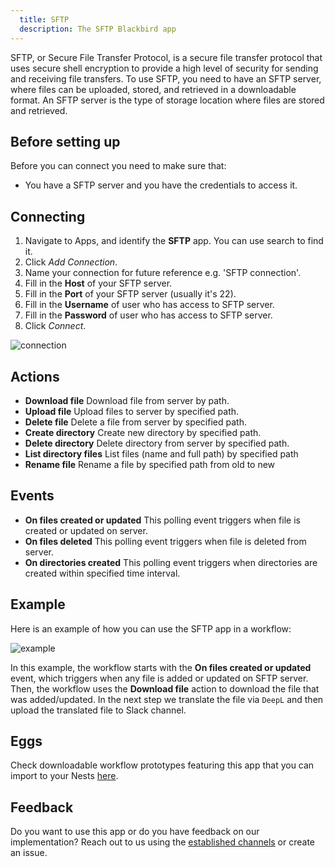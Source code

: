 ```yaml
---
  title: SFTP
  description: The SFTP Blackbird app
---
```


<LinkCard title="View on Github" target="_blank" href="https://github.com/bb-io/SFTP" icon="github" />

SFTP, or Secure File Transfer Protocol, is a secure file transfer protocol that uses secure shell encryption to provide a high level of security for sending and receiving file transfers.
To use SFTP, you need to have an SFTP server, where files can be uploaded, stored, and retrieved in a downloadable format. An SFTP server is the type of storage location where files are stored and retrieved.

## Before setting up

Before you can connect you need to make sure that:

- You have a SFTP server and you have the credentials to access it.

## Connecting

1. Navigate to Apps, and identify the **SFTP** app. You can use search to find it.
2. Click _Add Connection_.
3. Name your connection for future reference e.g. 'SFTP connection'.
4. Fill in the **Host** of your SFTP server.
5. Fill in the **Port** of your SFTP server (usually it's 22).
6. Fill in the **Username** of user who has access to SFTP server.
7. Fill in the **Password** of user who has access to SFTP server.
8. Click _Connect_.

![connection](https://raw.githubusercontent.com/bb-io/SFTP/main/image/README/connection.png)

## Actions

- **Download file** Download file from server by path.
- **Upload file** Upload files to server by specified path.
- **Delete file** Delete a file from server by specified path.
- **Create directory** Create new directory by specified path.
- **Delete directory** Delete directory from server by specified path.
- **List directory files** List files (name and full path) by specified path
- **Rename file** Rename a file by specified path from old to new

## Events

- **On files created or updated** This polling event triggers when file is created or updated on server.
- **On files deleted** This polling event triggers when file is deleted from server.
- **On directories created** This polling event triggers when directories are created within specified time interval.

## Example 

Here is an example of how you can use the SFTP app in a workflow:

![example](https://raw.githubusercontent.com/bb-io/SFTP/main/image/README/example.png)

In this example, the workflow starts with the **On files created or updated** event, which triggers when any file is added or updated on SFTP server. Then, the workflow uses the **Download file** action to download the file that was added/updated. In the next step we translate the file via `DeepL` and then upload the translated file to Slack channel.

## Eggs

Check downloadable workflow prototypes featuring this app that you can import to your Nests [here](https://docs.blackbird.io/eggs/storage-to-mt/). 

## Feedback

Do you want to use this app or do you have feedback on our implementation? Reach out to us using the [established channels](https://www.blackbird.io/) or create an issue.

